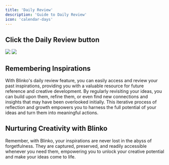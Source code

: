```yaml
---
title: 'Daily Review'
description: 'Guide to Daily Review'
icon: 'calendar-days'
---
```


## Click the Daily Review button
<img className="rounded-2xl" src="/images/2024-11-30-10-51-26.png" />

<img className="rounded-2xl" src="/images/2024-11-30-10-53-27.png" />

## Remembering Inspirations
With Blinko's daily review feature, you can easily access and review your past inspirations, providing you with a valuable resource for future reference and creative development. By regularly revisiting your ideas, you can build upon them, refine them, or even find new connections and insights that may have been overlooked initially. This iterative process of reflection and growth empowers you to harness the full potential of your ideas and turn them into meaningful actions.

## Nurturing Creativity with Blinko
Remember, with Blinko, your inspirations are never lost in the abyss of forgetfulness. They are captured, preserved, and readily accessible whenever you need them, empowering you to unlock your creative potential and make your ideas come to life.